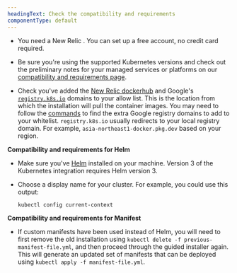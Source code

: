 ```yaml
---
headingText: Check the compatibility and requirements
componentType: default
---
```




* You need a New Relic <InlinePopover type="licenseKey" />. You can set up a free account, no credit card required.

* Be sure you're using the supported Kubernetes versions and check out the preliminary notes for your managed services or platforms on our [compatibility and requirements page](/docs/kubernetes-pixie/kubernetes-integration/get-started/kubernetes-integration-compatibility-requirements).

* Check you've added the [New Relic dockerhub](https://hub.docker.com/u/newrelic) and Google's [`registry.k8s.io`](https://github.com/kubernetes/registry.k8s.io) domains to your allow list. This is the location from which the installation will pull the container images. You may need to follow the [commands](https://kubernetes.io/blog/2023/03/10/image-registry-redirect/#how-can-i-check-if-i-am-impacted) to find the extra Google registry domains to add to your whitelist. `registry.k8s.io` usually redirects to your local registry domain. For example, `asia-northeast1-docker.pkg.dev` based on your region.

**Compatibility and requirements for Helm**

* Make sure you've [Helm](https://github.com/helm/helm?tab=readme-ov-file#install) installed on your machine. Version 3 of the Kubernetes integration requires Helm version 3.

* Choose a display name for your cluster. For example, you could use this output:

    ```shell
    kubectl config current-context
    ```

**Compatibility and requirements for Manifest**

* If custom manifests have been used instead of Helm, you will need to first remove the old installation using `kubectl delete -f previous-manifest-file.yml`, and then proceed through the guided installer again. This will generate an updated set of manifests that can be deployed using `kubectl apply -f manifest-file.yml`.
